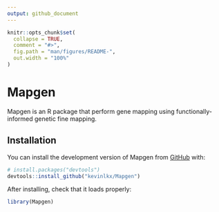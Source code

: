 ```yaml
---
output: github_document
---
```


<!-- README.md is generated from README.Rmd. Please edit that file -->

```r
knitr::opts_chunk$set(
  collapse = TRUE,
  comment = "#>",
  fig.path = "man/figures/README-",
  out.width = "100%"
)
```

# Mapgen

<!-- badges: start -->
<!-- badges: end -->

Mapgen is an R package that perform gene mapping using functionally-informed genetic fine mapping.

## Installation

You can install the development version of Mapgen from [GitHub](https://github.com/) with:

``` r
# install.packages("devtools")
devtools::install_github("kevinlkx/Mapgen")
```

After installing, check that it loads properly:
``` r
library(Mapgen)
```

